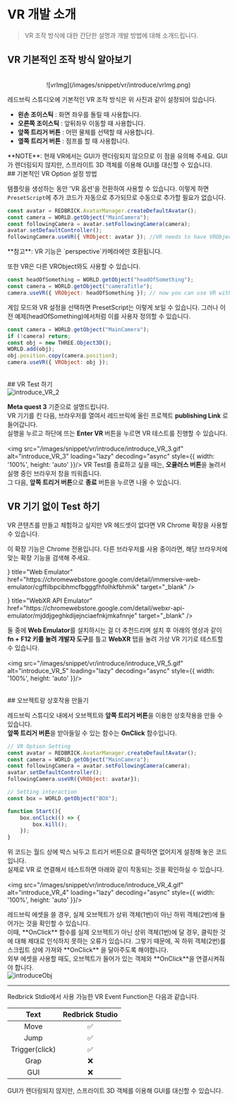 
# VR 개발 소개

> VR 조작 방식에 대한 간단한 설명과 개발 방법에 대해 소개드립니다.

## VR 기본적인 조작 방식 알아보기
<br />
<center>![vrImg](/images/snippet/vr/introduce/vrImg.png) </center>

레드브릭 스튜디오에 기본적인 VR 조작 방식은 위 사진과 같이 설정되어 있습니다. <br />
- **왼손 조이스틱** : 화면 좌우를 돌릴 때 사용합니다. <br />
- **오른쪽 조이스틱** : 앞뒤좌우 이동할 때 사용합니다. <br />
- **앞쪽 트리거 버튼** : 어떤 물체를 선택할 때 사용합니다. <br />
- **옆쪽 트리거 버튼** : 점프를 할 때 사용합니다. <br />

<Callout type="warning" emoji="⚠️">
  **NOTE**: 현재 VR에서는 GUI가 렌더링되지 않으므로 이 점을 유의해 주세요.
</Callout>

<Callout type="info" emoji="ℹ️">
  GUI가 렌더링되지 않지만, 스프라이트 3D 객체를 이용해 GUI를 대신할 수 있습니다.
</Callout>

<br />
## 기본적인 VR Option 설정 방법 

템플릿을 생성하는 동안 'VR 옵션'을 전환하여 사용할 수 있습니다. 이렇게 하면 `PresetScript`에 추가 코드가 자동으로 추가되므로 수동으로 추가할 필요가 없습니다.

```js showLineNumbers copy filename="PresetScript"
const avatar = REDBRICK.AvatarManager.createDefaultAvatar();
const camera = WORLD.getObject("MainCamera");
const followingCamera = avatar.setFollowingCamera(camera);
avatar.setDefaultController();
followingCamera.useVR({ VRObject: avatar }); //VR needs to have VRObject
```

<Callout type="warning" emoji="⚠️">
  **참고**: VR 기능은 `perspective`카메라에만 호환됩니다.
</Callout>

또한 VR은 다른 VRObject와도 사용할 수 있습니다.

```js showLineNumbers copy filename="VRObject" {3}
const headOfSomething = WORLD.getObject("headOfSomething");
const camera = WORLD.getObject("cameraTitle");
camera.useVR({ VRObject: headOfSomething }); // now you can use VR without an avatar
```

게임 모드와 VR 설정을 선택하면 PresetScript는 이렇게 보일 수 있습니다. 그러나 이전 예제(headOfSomething)에서처럼 이를 사용자 정의할 수 있습니다.

```js showLineNumbers copy filename="VR GAME PresetScript"
const camera = WORLD.getObject("MainCamera");
if (!camera) return;
const obj = new THREE.Object3D();
WORLD.add(obj);
obj.position.copy(camera.position);
camera.useVR({ VRObject: obj });
```

<br />
## VR Test 하기 
<br />
<img src="/images/snippet/vr/introduce/introduce_VR_2.gif" alt="introduce_VR_2" loading="lazy" decoding="async" style={{ width: '100%', height: 'auto' }}/>

**Meta quest 3** 기준으로 설명드립니다. <br />
VR 기기를 킨 다음, 브라우저를 열여서 레드브릭에 올린 프로젝트 **publishing Link** 로 들어갑니다. <br />
실행을 누르고 하단에 뜨는 **Enter VR** 버튼을 누르면 VR 테스트를 진행할 수 있습니다. <br />
<br />
<img src="/images/snippet/vr/introduce/introduce_VR_3.gif" alt="introduce_VR_3" loading="lazy" decoding="async" style={{ width: '100%', height: 'auto' }}/>
VR Test를 종료하고 싶을 때는, **오큘러스 버튼**을 눌려서 실행 중인 브라우저 창을 띄워줍니다. <br />
그 다음, **앞쪽 트리거 버튼**으로 **종료** 버튼을 누르면 나올 수 있습니다.
<br />


## VR 기기 없이 Test 하기 

VR 콘텐츠를 만들고 체험하고 싶지만 VR 헤드셋이 없다면 VR Chrome 확장을 사용할 수 있습니다.

<Callout type="warning">
  이 확장 기능은 Chrome 전용입니다. 다른 브라우저를 사용 중이라면, 해당
  브라우저에 맞는 확장 기능을 검색해 주세요.
</Callout>

<Cards>
  <Cards.Card
    icon={
      <svg width="800px" height="800px" viewBox="0 -30.37 124.549 124.549" xmlns="http://www.w3.org/2000/svg">

<g transform="translate(-546.225 -61.849)">

<path
  d="M555.207,75.414v43.981a2.341,2.341,0,0,0,2.136,2.331l27.279,2.387A10.142,10.142,0,0,0,592.858,121l10.31-10.852a7.355,7.355,0,0,1,10.664,0L624.142,121a10.142,10.142,0,0,0,8.236,3.118l27.279-2.387a2.341,2.341,0,0,0,2.136-2.331V75.414a2.34,2.34,0,0,0-2.34-2.34H557.547A2.34,2.34,0,0,0,555.207,75.414Z"
  fill="none"
  stroke="#ff0000"
  stroke-linecap="round"
  stroke-linejoin="round"
  strokeWidth="3"
/>

<path
  d="M661.793,74.487l-1.914-10.658a.584.584,0,0,0-.575-.48H557.7a.584.584,0,0,0-.575.48l-1.914,10.658"
  fill="none"
  stroke="#ff0000"
  stroke-linecap="round"
  stroke-linejoin="round"
  strokeWidth="3"
/>

<circle
  cx="9.872"
  cy="9.872"
  r="9.872"
  transform="translate(567.818 105.37) rotate(-80.754)"
  fill="none"
  stroke="#ff0000"
  stroke-linecap="round"
  stroke-linejoin="round"
  strokeWidth="3"
/>

<circle
  cx="9.872"
  cy="9.872"
  r="9.872"
  transform="translate(626.522 105.37) rotate(-80.754)"
  fill="none"
  stroke="#ff0000"
  stroke-linecap="round"
  stroke-linejoin="round"
  strokeWidth="3"
/>

<path
  d="M.592,0H7.2a0,0,0,0,1,0,0V18.227a0,0,0,0,1,0,0H.592A.592.592,0,0,1,0,17.635V.592A.592.592,0,0,1,.592,0Z"
  transform="translate(548.004 87.341)"
  fill="none"
  stroke="#ff0000"
  stroke-linecap="round"
  stroke-linejoin="round"
  strokeWidth="3"
/>

<path
  d="M555.207,82.249h-5.455a.7.7,0,0,0-.683.542L548,87.808"
  fill="none"
  stroke="#ff0000"
  stroke-linecap="round"
  stroke-linejoin="round"
  strokeWidth="3"
/>

<path
  d="M.592,0H7.2a0,0,0,0,1,0,0V18.227a0,0,0,0,1,0,0H.592A.592.592,0,0,1,0,17.635V.592A.592.592,0,0,1,.592,0Z"
  transform="translate(668.996 105.568) rotate(180)"
  fill="none"
  stroke="#ff0000"
  stroke-linecap="round"
  stroke-linejoin="round"
  strokeWidth="3"
/>

<path
  d="M661.793,82.249h5.454a.7.7,0,0,1,.684.542L669,87.808"
  fill="none"
  stroke="#ff0000"
  stroke-linecap="round"
  stroke-linejoin="round"
  strokeWidth="3"
/>

</g>

</svg>
    }
    title="Web Emulator"
    href="https://chromewebstore.google.com/detail/immersive-web-emulator/cgffilbpcibhmcfbgggfhfolhkfbhmik"
    target="_blank"
  />
  <Cards.Card
    icon={
      <svg width="800px" height="800px" viewBox="0 -30.37 124.549 124.549" xmlns="http://www.w3.org/2000/svg">

<g transform="translate(-546.225 -61.849)">

<path
  d="M555.207,75.414v43.981a2.341,2.341,0,0,0,2.136,2.331l27.279,2.387A10.142,10.142,0,0,0,592.858,121l10.31-10.852a7.355,7.355,0,0,1,10.664,0L624.142,121a10.142,10.142,0,0,0,8.236,3.118l27.279-2.387a2.341,2.341,0,0,0,2.136-2.331V75.414a2.34,2.34,0,0,0-2.34-2.34H557.547A2.34,2.34,0,0,0,555.207,75.414Z"
  fill="none"
  stroke="#ff0000"
  stroke-linecap="round"
  stroke-linejoin="round"
  strokeWidth="3"
/>

<path
  d="M661.793,74.487l-1.914-10.658a.584.584,0,0,0-.575-.48H557.7a.584.584,0,0,0-.575.48l-1.914,10.658"
  fill="none"
  stroke="#ff0000"
  stroke-linecap="round"
  stroke-linejoin="round"
  strokeWidth="3"
/>

<circle
  cx="9.872"
  cy="9.872"
  r="9.872"
  transform="translate(567.818 105.37) rotate(-80.754)"
  fill="none"
  stroke="#ff0000"
  stroke-linecap="round"
  stroke-linejoin="round"
  strokeWidth="3"
/>

<circle
  cx="9.872"
  cy="9.872"
  r="9.872"
  transform="translate(626.522 105.37) rotate(-80.754)"
  fill="none"
  stroke="#ff0000"
  stroke-linecap="round"
  stroke-linejoin="round"
  strokeWidth="3"
/>

<path
  d="M.592,0H7.2a0,0,0,0,1,0,0V18.227a0,0,0,0,1,0,0H.592A.592.592,0,0,1,0,17.635V.592A.592.592,0,0,1,.592,0Z"
  transform="translate(548.004 87.341)"
  fill="none"
  stroke="#ff0000"
  stroke-linecap="round"
  stroke-linejoin="round"
  strokeWidth="3"
/>

<path
  d="M555.207,82.249h-5.455a.7.7,0,0,0-.683.542L548,87.808"
  fill="none"
  stroke="#ff0000"
  stroke-linecap="round"
  stroke-linejoin="round"
  strokeWidth="3"
/>

<path
  d="M.592,0H7.2a0,0,0,0,1,0,0V18.227a0,0,0,0,1,0,0H.592A.592.592,0,0,1,0,17.635V.592A.592.592,0,0,1,.592,0Z"
  transform="translate(668.996 105.568) rotate(180)"
  fill="none"
  stroke="#ff0000"
  stroke-linecap="round"
  stroke-linejoin="round"
  strokeWidth="3"
/>

<path
  d="M661.793,82.249h5.454a.7.7,0,0,1,.684.542L669,87.808"
  fill="none"
  stroke="#ff0000"
  stroke-linecap="round"
  stroke-linejoin="round"
  strokeWidth="3"
/>

</g>

</svg>
    }
    title="WebXR API Emulator"
    href="https://chromewebstore.google.com/detail/webxr-api-emulator/mjddjgeghkdijejnciaefnkjmkafnnje"
    target="_blank"
  />
</Cards>

둘 중에 **Web Emulator**를 설치하시는 걸 더 추천드리며 설치 후 아래의 영상과 같이 **fn + F12 키를 눌려 개발자 도구**를 틀고 **WebXR** 탭을 눌려 가상 VR 기기로 테스트할 수 있습니다. <br />
<br />
<img src="/images/snippet/vr/introduce/introduce_VR_5.gif" alt="introduce_VR_5" loading="lazy" decoding="async" style={{ width: '100%', height: 'auto' }}/>

<br />
## 오브젝트랑 상호작용 만들기

레드브릭 스튜디오 내에서 오브젝트와 **앞쪽 트리거 버튼**을 이용한 상호작용을 만들 수 있습니다. <br />
**앞쪽 트리거 버튼**을 받아들일 수 있는 함수는 **OnClick** 함수입니다. <br />

```js showLineNumbers copy
// VR Option Setting
const avatar = REDBRICK.AvatarManager.createDefaultAvatar();
const camera = WORLD.getObject("MainCamera");
const followingCamera = avatar.setFollowingCamera(camera);
avatar.setDefaultController();
followingCamera.useVR({VRObject: avatar});

// Setting interaction
const box = WORLD.getObject("BOX");

function Start(){
    box.onClick(() => {
        box.kill();
    });
}
```

위 코드는 월드 상에 박스 놔두고 트리거 버튼으로 클릭하면 없어지게 설정해 놓은 코드입니다. <br />
실제로 VR 로 연결해서 테스트하면 아래와 같이 작동되는 것을 확인하실 수 있습니다. <br />
<br />
<img src="/images/snippet/vr/introduce/introduce_VR_4.gif" alt="introduce_VR_4" loading="lazy" decoding="async" style={{ width: '100%', height: 'auto' }}/>

<Callout type="error">
  레드브릭 에셋을 쓸 경우, 실제 오브젝트가 상위 객체(1번)이 아닌 하위 객체(2번)에 들어가는 것을 확인할 수 있습니다. <br/>
  이때, **OnClick** 함수를 실제 오브젝트가 아닌 상위 객체(1번)에 달 경우, 클릭한 것에 대해 제대로 인식하지 못하는 오류가 있습니다. 
  그렇기 때문에, 꼭 하위 객체(2번)를 스크립트 상에 가져와 **OnClick** 을 달아주도록 해야합니다. <br/>
  외부 에셋을 사용할 때도, 오브젝트가 들어가 있는 객체와 **OnClick**을 연결시켜줘야 합니다. <br/> 
  <img src="/images/snippet/vr/introduce/introduceObj.png" alt="introduceObj" loading="lazy" decoding="async" style={{ width: '100%', height: 'auto' }}/>
</Callout>

---

<Callout type="info" emoji="✅">
  Redbrick Stdio에서 사용 가능한 VR Event Function은 다음과 같습니다.
</Callout>

|     Text      | Redbrick Studio |
| :-----------: | :-----------: | 
|     Move     |      ✅       | 
|    Jump     |      ✅       | 
|    Trigger(click)     |      ✅       | 
|    Grap    |      ❌       | 
|    GUI    |      ❌       | 

<Callout type="info" emoji="ℹ️">
  GUI가 렌더링되지 않지만, 스프라이트 3D 객체를 이용해 GUI를 대신할 수 있습니다.
</Callout>
